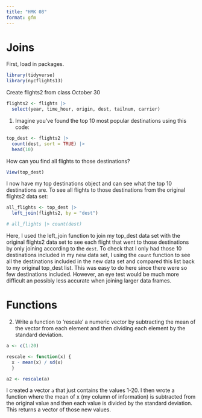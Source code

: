 ```yaml
---
title: "HMK 08"
format: gfm
---
```


# Joins

First, load in packages.
```r
library(tidyverse)
library(nycflights13)
```

Create flights2 from class October 30
```r
flights2 <- flights |>
  select(year, time_hour, origin, dest, tailnum, carrier)
```

1. Imagine you’ve found the top 10 most popular destinations using this code:
```r
top_dest <- flights2 |>
  count(dest, sort = TRUE) |>
  head(10)
```
How can you find all flights to those destinations?

```r
View(top_dest)
```

I now have my top destinations object and can see what the top 10 destinations are. To see all flights to those destinations from the original flights2 data set: 
```r
all_flights <- top_dest |> 
  left_join(flights2, by = "dest")

# all_flights |> count(dest)
```

Here, I used the left_join function to join my top_dest data set with the original flights2 data set to see each flight that went to those destinations by only joining according to the `dest`. To check that I only had those 10 destinations included in my new data set, I using the `count` function to see all the destinations included in the new data set and compared this list back to my original top_dest list. This was easy to do here since there were so few destinations included. However, an eye test would be much more difficult an possibly less accurate when joining larger data frames. 


# Functions

2. Write a function to 'rescale' a numeric vector by subtracting the mean of the vector from each element and then dividing each element by the standard deviation. 

```r
a <- c(1:20)

rescale <- function(x) { 
  x - mean(x) / sd(x)
  }

a2 <- rescale(a)
```

I created a vector `a` that just contains the values 1-20. I then wrote a function where the mean of x (my column of information) is subtracted from the original value and then each value is divided by the standard deviation. This returns a vector of those new values. 


